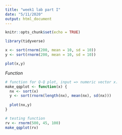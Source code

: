 ```yaml
---
title: "week1 lab part I"
date: "5/11/2020"
output: html_document
---
```


```r
knitr::opts_chunk$set(echo = TRUE)
```

``` r
library(tidyverse)

x <- sort(rnorm(200, mean = 10, sd = 10))
y <- sort(rnorm(200, mean = 10, sd = 10))

plot(x,y)

```


*Function*
``` r

# function for Q-Q plot, input => numeric vector x.
make_qqplot <- function(x) {
  nx <- sort(x)
  y <- sort(rnorm(length(nx), mean(nx), sd(nx)))
  
  plot(nx,y)
}

# testing function
rv <- rnorm(500, 45, 100)
make_qqplot(rv)

```



